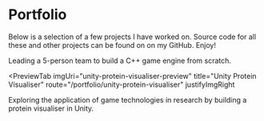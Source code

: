 
# Portfolio
Below is a selection of a few projects I have worked on. Source code for all these and other projects can be found
on on my GitHub. Enjoy!

<PreviewTab imgUri="raven-game-engine-preview" title="Raven Game Engine" route="/portfolio/raven-game-engine">
  Leading a 5-person team to build a C++ game engine from scratch.
</PreviewTab>

<PreviewTab
  imgUri="unity-protein-visualiser-preview"
  title="Unity Protein Visualiser"
  route="/portfolio/unity-protein-visualiser"
  justifyImgRight
>
  Exploring the application of game technologies in research by building a protein visualiser in Unity.
</PreviewTab>
